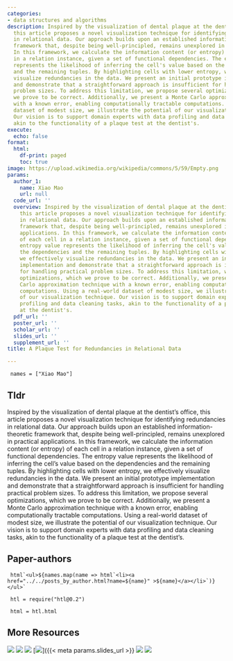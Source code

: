 ```yaml
---
categories:
- data structures and algorithms
description: Inspired by the visualization of dental plaque at the dentist's office,
  this article proposes a novel visualization technique for identifying redundancies
  in relational data. Our approach builds upon an established information-theoretic
  framework that, despite being well-principled, remains unexplored in practical applications.
  In this framework, we calculate the information content (or entropy) of each cell
  in a relation instance, given a set of functional dependencies. The entropy value
  represents the likelihood of inferring the cell's value based on the dependencies
  and the remaining tuples. By highlighting cells with lower entropy, we effectively
  visualize redundancies in the data. We present an initial prototype implementation
  and demonstrate that a straightforward approach is insufficient for handling practical
  problem sizes. To address this limitation, we propose several optimizations, which
  we prove to be correct. Additionally, we present a Monte Carlo approximation technique
  with a known error, enabling computationally tractable computations. Using a real-world
  dataset of modest size, we illustrate the potential of our visualization technique.
  Our vision is to support domain experts with data profiling and data cleaning tasks,
  akin to the functionality of a plaque test at the dentist's.
execute:
  echo: false
format:
  html:
    df-print: paged
    toc: true
image: https://upload.wikimedia.org/wikipedia/commons/5/59/Empty.png
params:
  author_1:
    name: Xiao Mao
    url: null
  code_url: ''
  overview: Inspired by the visualization of dental plaque at the dentist's office,
    this article proposes a novel visualization technique for identifying redundancies
    in relational data. Our approach builds upon an established information-theoretic
    framework that, despite being well-principled, remains unexplored in practical
    applications. In this framework, we calculate the information content (or entropy)
    of each cell in a relation instance, given a set of functional dependencies. The
    entropy value represents the likelihood of inferring the cell's value based on
    the dependencies and the remaining tuples. By highlighting cells with lower entropy,
    we effectively visualize redundancies in the data. We present an initial prototype
    implementation and demonstrate that a straightforward approach is insufficient
    for handling practical problem sizes. To address this limitation, we propose several
    optimizations, which we prove to be correct. Additionally, we present a Monte
    Carlo approximation technique with a known error, enabling computationally tractable
    computations. Using a real-world dataset of modest size, we illustrate the potential
    of our visualization technique. Our vision is to support domain experts with data
    profiling and data cleaning tasks, akin to the functionality of a plaque test
    at the dentist's.
  pdf_url: ''
  poster_url: ''
  scholar_url: ''
  slides_url: ''
  supplement_url: ''
title: A Plaque Test for Redundancies in Relational Data

---
```

```ojs

 names = ["Xiao Mao"] 

``` 

## Tldr 
Inspired by the visualization of dental plaque at the dentist's office, this article proposes a novel visualization technique for identifying redundancies in relational data. Our approach builds upon an established information-theoretic framework that, despite being well-principled, remains unexplored in practical applications. In this framework, we calculate the information content (or entropy) of each cell in a relation instance, given a set of functional dependencies. The entropy value represents the likelihood of inferring the cell's value based on the dependencies and the remaining tuples. By highlighting cells with lower entropy, we effectively visualize redundancies in the data. We present an initial prototype implementation and demonstrate that a straightforward approach is insufficient for handling practical problem sizes. To address this limitation, we propose several optimizations, which we prove to be correct. Additionally, we present a Monte Carlo approximation technique with a known error, enabling computationally tractable computations. Using a real-world dataset of modest size, we illustrate the potential of our visualization technique. Our vision is to support domain experts with data profiling and data cleaning tasks, akin to the functionality of a plaque test at the dentist's.

## Paper-authors

```ojs

 html`<ul>${names.map(name => html`<li><a href="../../posts_by_author.html?name=${name}" >${name}</a></li>`)}</ul>` 

``` 

```ojs

 htl = require("htl@0.2") 

``` 

```ojs

 html = htl.html 

``` 

## More Resources
[![](https://img.shields.io/badge/citation-scholar-9cf?style=flat.svg)]({{< meta params.scholar_url >}})
[![](https://img.shields.io/badge/PDF-green?style=flat)]({{< meta params.pdf_url >}})
[![](https://img.shields.io/badge/supplement-yellowgreen?style=flat)]({{< meta params.supplement_url >}})
[![](https://img.shields.io/badge/blog-blue?style=flat)]({{< meta params.slides_url >}}
[![](https://img.shields.io/badge/poster-yellow?style=flat)]({{< meta params.poster_url >}})
[![](https://img.shields.io/badge/code-blueviolet?style=flat)]({{< meta params.code_url >}})
